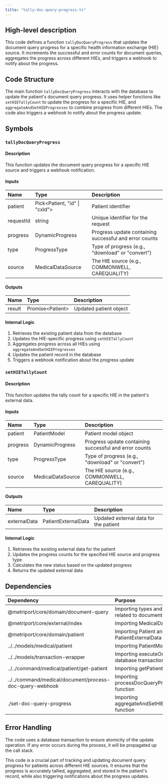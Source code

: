 ```yaml
---
title: "tally-doc-query-progress.ts"
---
```


## High-level description
This code defines a function `tallyDocQueryProgress` that updates the document query progress for a specific health information exchange (HIE) source. It increments the successful and error counts for document queries, aggregates the progress across different HIEs, and triggers a webhook to notify about the progress.

## Code Structure
The main function `tallyDocQueryProgress` interacts with the database to update the patient's document query progress. It uses helper functions like `setHIETallyCount` to update the progress for a specific HIE, and `aggregateAndSetHIEProgresses` to combine progress from different HIEs. The code also triggers a webhook to notify about the progress update.

## Symbols

### `tallyDocQueryProgress`
#### Description
This function updates the document query progress for a specific HIE source and triggers a webhook notification.

#### Inputs
| Name | Type | Description |
|:-----|:-----|:------------|
| patient | Pick&lt;Patient, "id" \| "cxId"&gt; | Patient identifier |
| requestId | string | Unique identifier for the request |
| progress | DynamicProgress | Progress update containing successful and error counts |
| type | ProgressType | Type of progress (e.g., "download" or "convert") |
| source | MedicalDataSource | The HIE source (e.g., COMMONWELL, CAREQUALITY) |

#### Outputs
| Name | Type | Description |
|:-----|:-----|:------------|
| result | Promise&lt;Patient&gt; | Updated patient object |

#### Internal Logic
1. Retrieves the existing patient data from the database
2. Updates the HIE-specific progress using `setHIETallyCount`
3. Aggregates progress across all HIEs using `aggregateAndSetHIEProgresses`
4. Updates the patient record in the database
5. Triggers a webhook notification about the progress update

### `setHIETallyCount`
#### Description
This function updates the tally count for a specific HIE in the patient's external data.

#### Inputs
| Name | Type | Description |
|:-----|:-----|:------------|
| patient | PatientModel | Patient model object |
| progress | DynamicProgress | Progress update containing successful and error counts |
| type | ProgressType | Type of progress (e.g., "download" or "convert") |
| source | MedicalDataSource | The HIE source (e.g., COMMONWELL, CAREQUALITY) |

#### Outputs
| Name | Type | Description |
|:-----|:-----|:------------|
| externalData | PatientExternalData | Updated external data for the patient |

#### Internal Logic
1. Retrieves the existing external data for the patient
2. Updates the progress counts for the specified HIE source and progress type
3. Calculates the new status based on the updated progress
4. Returns the updated external data

## Dependencies
| Dependency | Purpose |
|:-----------|:--------|
| @metriport/core/domain/document-query | Importing types and functions related to document query progress |
| @metriport/core/external/index | Importing MedicalDataSource enum |
| @metriport/core/domain/patient | Importing Patient and PatientExternalData types |
| ../../models/medical/patient | Importing PatientModel |
| ../../models/transaction-wrapper | Importing executeOnDBTx for database transactions |
| ../../command/medical/patient/get-patient | Importing getPatientOrFail function |
| ../../command/medical/document/process-doc-query-webhook | Importing processDocQueryProgressWebhook function |
| ./set-doc-query-progress | Importing aggregateAndSetHIEProgresses function |

## Error Handling
The code uses a database transaction to ensure atomicity of the update operation. If any error occurs during the process, it will be propagated up the call stack.

This code is a crucial part of tracking and updating document query progress for patients across different HIE sources. It ensures that the progress is accurately tallied, aggregated, and stored in the patient's record, while also triggering notifications about the progress updates.